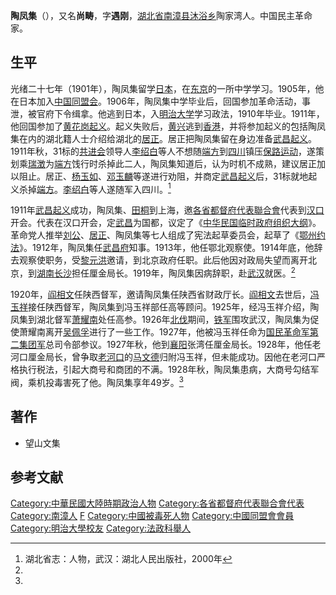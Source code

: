 '''陶凤集'''（{{bd|1880年||1928年|}}），又名'''尚畴'''，字'''遇刚'''，[[湖北省|湖北省]][[南漳县|南漳县]][[沐浴乡|沐浴乡]]陶家湾人。中国民主革命家。

==生平==
光绪二十七年（1901年），陶凤集留学[[日本|日本]]，在[[东京|东京]]的一所中学学习。1905年，他在日本加入[[中国同盟会|中国同盟会]]。1906年，陶凤集中学毕业后，回国参加革命活动，事泄，被官府下令缉拿。他逃到日本，入[[明治大学|明治大学]]学习政法，1910年毕业。1911年，他回国参加了[[黄花岗起义|黄花岗起义]]。起义失败后，[[黄兴|黄兴]]逃到[[香港|香港]]，并将参加起义的包括陶凤集在内的湖北籍人士介绍给湖北的[[居正|居正]]。居正把陶凤集留在身边准备[[武昌起义|武昌起义]]。1911年秋，31标的[[共进会|共进会]]领导人[[李绍白|李绍白]]等人不想随[[端方|端方]]到[[四川|四川]]镇压[[保路运动|保路运动]]，遂策划乘[[瑞澂|瑞澂]]为[[端方|端方]]饯行时杀掉此二人，陶凤集知道后，认为时机不成熟，建议居正加以阻止。居正、[[杨玉如|杨玉如]]、[[邓玉麟|邓玉麟]]等遂进行劝阻，并商定[[武昌起义|武昌起义]]后，31标就地起义杀掉[[端方|端方]]。[[李绍白|李绍白]]等人遂随军入四川。<ref name=hbsz>湖北省志：人物，武汉：湖北人民出版社，2000年</ref>

1911年[[武昌起义|武昌起义]]成功，陶凤集、[[田桐|田桐]]到上海，邀[[各省都督府代表聯合會|各省都督府代表聯合會]]代表到[[汉口|汉口]]开会。代表在汉口开会，定[[武昌|武昌]]为国都，议定了《[[中华民国临时政府组织大纲|中华民国临时政府组织大纲]]》。革命党人推举[[刘公|刘公]]、[[居正|居正]]、陶凤集等七人组成了宪法起草委员会，起草了《[[鄂州约法|鄂州约法]]》。1912年，陶凤集任[[武昌府|武昌府]]知事。1913年，他任鄂北观察使。1914年底，他辞去观察使职务，受[[黎元洪|黎元洪]]邀请，到北京政府任职。此后他因对政局失望而离开北京，到[[湖南|湖南]][[长沙|长沙]]担任厘金局长。1919年，陶凤集因病辞职，赴[[武汉|武汉]]就医。<ref name=hbsz/>

1920年，[[阎相文|阎相文]]任陕西督军，邀请陶凤集任陕西省财政厅长。[[阎相文|阎相文]]去世后，[[冯玉祥|冯玉祥]]接任陕西督军，陶凤集到冯玉祥部任高等顾问。1925年，经冯玉祥介绍，陶凤集到湖北督军[[萧耀南|萧耀南]]处任高参。1926年[[北伐|北伐]]期间，[[铁军|铁军]]围攻武汉，陶凤集为促使萧耀南离开[[吴佩孚|吴佩孚]]进行了一些工作。1927年，他被冯玉祥任命为[[国民革命军第二集团军|国民革命军第二集团军]]总司令部参议。1927年秋，他到[[襄阳|襄阳]]张湾任厘金局长。1928年，他任老河口厘金局长，曾争取[[老河口|老河口]]的[[马文德|马文德]]归附冯玉祥，但未能成功。因他在老河口严格执行税法，引起大商号和商团的不满。1928年秋，陶凤集患病，大商号勾结军阀，乘机投毒害死了他。陶凤集享年49岁。<ref name=hbsz/>

==著作==
*望山文集

==参考文献==
{{reflist}}

{{中华民国各省都督府代表联合会上海会议代表}}
{{DEFAULTSORT:Tao陶}}
[[Category:中華民國大陸時期政治人物|Category:中華民國大陸時期政治人物]]
[[Category:各省都督府代表聯合會代表|Category:各省都督府代表聯合會代表]]
[[Category:南漳人|Category:南漳人]]
[[Category:陶姓|F]]
[[Category:中國被毒死人物|Category:中國被毒死人物]]
[[Category:中國同盟會會員|Category:中國同盟會會員]]
[[Category:明治大學校友|Category:明治大學校友]]
[[Category:法政科舉人|Category:法政科舉人]]